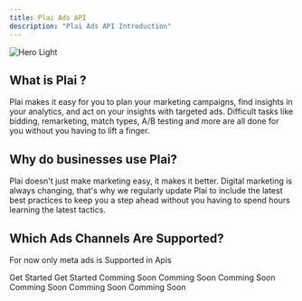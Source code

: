 ```yaml
---
title: Plai Ads API
description: "Plai Ads API Introduction"
---
```


<img className="block" src="/images/main_image.png" alt="Hero Light" />

## What is Plai ?

Plai makes it easy for you to plan your marketing campaigns, find insights in your analytics, and act on your insights with targeted ads. Difficult tasks like bidding, remarketing, match types, A/B testing and more are all done for you without you having to lift a finger.

## Why do businesses use Plai?

Plai doesn't just make marketing easy, it makes it better. Digital marketing is always changing, that's why we regularly update Plai to include the latest best practices to keep you a step ahead without you having to spend hours learning the latest tactics.

## Which Ads Channels Are Supported?

For now only meta ads is Supported in Apis

<CardGroup cols={3}>
	<Card
		title="Meta"
		icon="meta"
		href="api-reference/endpoint/meta/meta_overview"
	>
		Get Started
	</Card>
	<Card
		title="Linkedin Ads"
		icon="linkedin"
		href="api-reference/endpoint/linkedin/linkedin_overview"
	>
		Get Started
	</Card>
	<Card title="Google Ads" icon="google" color="#adadad">
		Comming Soon
	</Card>
	<Card title="Tiktok Ads" icon="tiktok" color="#adadad">
		Comming Soon
	</Card>
	<Card title="Youtube Ads" icon="youtube" color="#adadad">
		Comming Soon
	</Card>
	<Card title="Instagram Ads" icon="instagram" color="#adadad">
		Comming Soon
	</Card>
	<Card title="Spotify Ads" icon="spotify" color="#adadad">
		Comming Soon
	</Card>
	<Card title="Snapchat Ads" icon="snapchat" color="#adadad">
		Comming Soon
	</Card>
</CardGroup>
